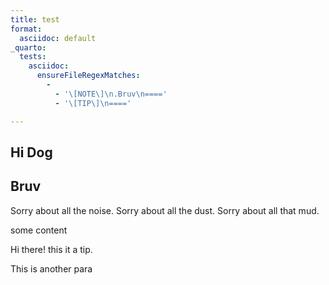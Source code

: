 ```yaml
---
title: test
format: 
  asciidoc: default
_quarto:
  tests:
    asciidoc:
      ensureFileRegexMatches:
        -
          - '\[NOTE\]\n.Bruv\n===='
          - '\[TIP\]\n===='

---
```


## Hi Dog

:::{.callout-note}

## Bruv

Sorry about all the noise. Sorry about all the dust. Sorry about all that mud.

:::

some content

:::{.callout-tip}

Hi there! this it a tip.

This is another para

:::

